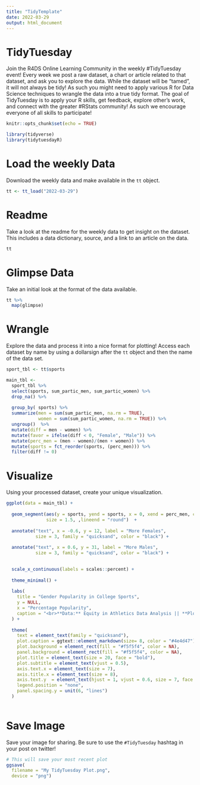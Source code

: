 ```yaml
---
title: "TidyTemplate"
date: 2022-03-29
output: html_document
---
```


# TidyTuesday

Join the R4DS Online Learning Community in the weekly #TidyTuesday event!
Every week we post a raw dataset, a chart or article related to that dataset, and ask you to explore the data.
While the dataset will be “tamed”, it will not always be tidy! As such you might need to apply various R for Data Science techniques to wrangle the data into a true tidy format.
The goal of TidyTuesday is to apply your R skills, get feedback, explore other’s work, and connect with the greater #RStats community!
As such we encourage everyone of all skills to participate!

```r

knitr::opts_chunk$set(echo = TRUE)

library(tidyverse)
library(tidytuesdayR)

```

# Load the weekly Data

Download the weekly data and make available in the `tt` object.

```r

tt <- tt_load("2022-03-29")

```


# Readme

Take a look at the readme for the weekly data to get insight on the dataset.
This includes a data dictionary, source, and a link to an article on the data.

```r

tt

```


# Glimpse Data

Take an initial look at the format of the data available.

```r

tt %>% 
  map(glimpse)

```

# Wrangle

Explore the data and process it into a nice format for plotting! Access each dataset by name by using a dollarsign after the `tt` object and then the name of the data set.

```r

sport_tbl <- tt$sports

main_tbl <-
  sport_tbl %>% 
  select(sports, sum_partic_men, sum_partic_women) %>% 
  drop_na() %>% 
  
  group_by( sports) %>% 
  summarize(men = sum(sum_partic_men, na.rm = TRUE),
            women = sum(sum_partic_women, na.rm = TRUE)) %>% 
  ungroup()  %>% 
  mutate(diff = men - women) %>% 
  mutate(favor = ifelse(diff < 0, "Female", "Male")) %>% 
  mutate(perc_men = (men - women)/(men + women)) %>% 
  mutate(sports = fct_reorder(sports, (perc_men))) %>% 
  filter(diff != 0)
```


# Visualize

Using your processed dataset, create your unique visualization.

```r

ggplot(data = main_tbl) +
  
  geom_segment(aes(y = sports, yend = sports, x = 0, xend = perc_men, col = favor),
               size = 1.5, ,lineend = "round")  +
  
  annotate("text", x = -0.6, y = 12, label = "More Females",
           size = 3, family = "quicksand", color = "black") +
  
  annotate("text", x = 0.6, y = 31, label = "More Males",
           size = 3, family = "quicksand", color = "black") +
 

  scale_x_continuous(labels = scales::percent) +
  
  theme_minimal() +
  
  labs(
    title = "Gender Popularity in College Sports",
    y = NULL,
    x = "Percentage Popularity",
    caption = "<br>**Data:** Equity in Athletics Data Analysis || **Plot:** @emm_aguila"
  ) +
  
  theme(
    text = element_text(family = "quicksand"),
    plot.caption = ggtext::element_markdown(size= 8, color = "#4e4d47"),
    plot.background = element_rect(fill = "#f5f5f4", color = NA), 
    panel.background = element_rect(fill = "#f5f5f4", color = NA),
    plot.title = element_text(size = 20, face = "bold"),
    plot.subtitle = element_text(vjust = 0.5),
    axis.text.x = element_text(size = 7),
    axis.title.x = element_text(size = 8),
    axis.text.y  = element_text(hjust = 1, vjust = 0.6, size = 7, face = "bold"),
    legend.position = "none",
    panel.spacing.y = unit(6, "lines")
  ) 
  
```

# Save Image

Save your image for sharing. Be sure to use the `#TidyTuesday` hashtag in your post on twitter! 

```r

# This will save your most recent plot
ggsave(
  filename = "My TidyTuesday Plot.png",
  device = "png")

```
